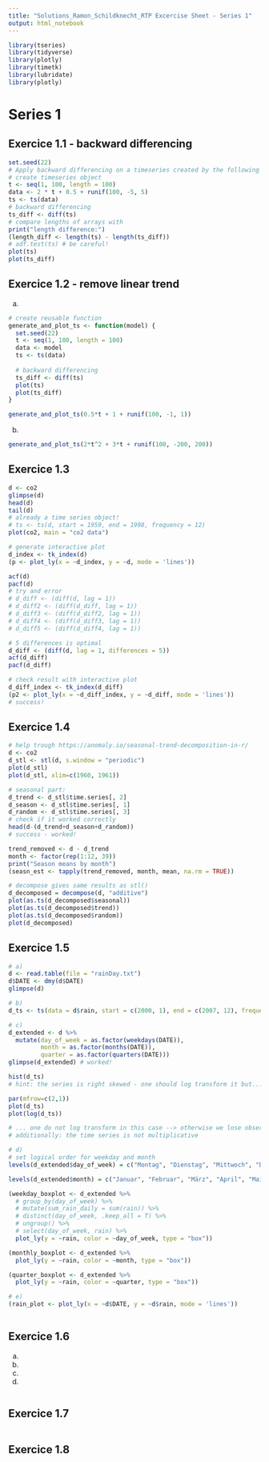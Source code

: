 ```yaml
---
title: "Solutions_Ramon_Schildknecht_RTP Excercise Sheet - Series 1"
output: html_notebook
---
```


```r
library(tseries)
library(tidyverse)
library(plotly)
library(timetk)
library(lubridate)
library(plotly)
```


# Series 1

## Exercice 1.1 - backward differencing

```r
set.seed(22)
# Apply backward differencing on a timeseries created by the following model:
# create timeseries object
t <- seq(1, 100, length = 100)
data <- 2 * t + 0.5 + runif(100, -5, 5)
ts <- ts(data)
# backward differencing
ts_diff <- diff(ts)
# compare lengths of arrays with
print("length difference:")
(length_diff <- length(ts) - length(ts_diff))
# adf.test(ts) # be careful!
plot(ts)
plot(ts_diff)
```

## Exercice 1.2 - remove linear trend
a)

```r
# create reusable function
generate_and_plot_ts <- function(model) {
  set.seed(22)
  t <- seq(1, 100, length = 100)
  data <- model
  ts <- ts(data)
  
  # backward differencing
  ts_diff <- diff(ts)
  plot(ts)
  plot(ts_diff)
}
```


```r
generate_and_plot_ts(0.5*t + 1 + runif(100, -1, 1))
```


b)
```r
generate_and_plot_ts(2*t^2 + 3*t + runif(100, -200, 200))
```


## Exercice 1.3

```r
d <- co2
glimpse(d)
head(d)
tail(d)
# already a time series object!
# ts <- ts(d, start = 1959, end = 1998, frequency = 12)
plot(co2, main = "co2 data")

# generate interactive plot
d_index <- tk_index(d)
(p <- plot_ly(x = ~d_index, y = ~d, mode = 'lines'))

acf(d)
pacf(d)
# try and error
# d_diff <- (diff(d, lag = 1))
# d_diff2 <- (diff(d_diff, lag = 1))
# d_diff3 <- (diff(d_diff2, lag = 1))
# d_diff4 <- (diff(d_diff3, lag = 1))
# d_diff5 <- (diff(d_diff4, lag = 1))

# 5 differences is optimal
d_diff <- (diff(d, lag = 1, differences = 5))
acf(d_diff)
pacf(d_diff)

# check result with interactive plot
d_diff_index <- tk_index(d_diff)
(p2 <- plot_ly(x = ~d_diff_index, y = ~d_diff, mode = 'lines'))
# success!
```


## Exercice 1.4

```r
# help trough https://anomaly.io/seasonal-trend-decomposition-in-r/
d <- co2
d_stl <- stl(d, s.window = "periodic")
plot(d_stl)
plot(d_stl, xlim=c(1960, 1961))

# seasonal part:
d_trend <- d_stl$time.series[, 2]
d_season <- d_stl$time.series[, 1]
d_random <- d_stl$time.series[, 3]
# check if it worked correctly
head(d-(d_trend+d_season+d_random))
# success - worked!

trend_removed <- d - d_trend
month <- factor(rep(1:12, 39))
print("Season means by month")
(seasn_est <- tapply(trend_removed, month, mean, na.rm = TRUE))
```

```r
# decompose gives same results as stl()
d_decomposed = decompose(d, "additive")
plot(as.ts(d_decomposed$seasonal))
plot(as.ts(d_decomposed$trend))
plot(as.ts(d_decomposed$random))
plot(d_decomposed)
```


## Exercice 1.5

```r
# a)
d <- read.table(file = "rainDay.txt")
d$DATE <- dmy(d$DATE)
glimpse(d)

# b)
d_ts <- ts(data = d$rain, start = c(2000, 1), end = c(2007, 12), frequency = 12)

# c)
d_extended <- d %>% 
  mutate(day_of_week = as.factor(weekdays(DATE)),
         month = as.factor(months(DATE)),
         quarter = as.factor(quarters(DATE))) 
glimpse(d_extended) # worked!

hist(d_ts)
# hint: the series is right skewed - one should log transform it but...

par(mfrow=c(2,1)) 
plot(d_ts)
plot(log(d_ts))

# ... one do not log transform in this case --> otherwise we lose observations!
# additionally: the time series is not multiplicative

# d)
# set logical order for weekday and month
levels(d_extended$day_of_week) = c("Montag", "Dienstag", "Mittwoch", "Donnerstag", "Freitag", "Samstag", "Sonntag")

levels(d_extended$month) = c("Januar", "Februar", "März", "April", "Mai", "Juni", "Juli", "August", "September", "Oktober", "November", "Dezember")

(weekday_boxplot <- d_extended %>%
  # group_by(day_of_week) %>% 
  # mutate(sum_rain_daily = sum(rain)) %>% 
  # distinct(day_of_week, .keep_all = T) %>% 
  # ungroup() %>% 
  # select(day_of_week, rain) %>% 
  plot_ly(y = ~rain, color = ~day_of_week, type = "box"))

(monthly_boxplot <- d_extended %>%
  plot_ly(y = ~rain, color = ~month, type = "box"))

(quarter_boxplot <- d_extended %>%
  plot_ly(y = ~rain, color = ~quarter, type = "box"))

# e) 
(rain_plot <- plot_ly(x = ~d$DATE, y = ~d$rain, mode = 'lines'))
  
```

## Exercice 1.6

a) 
b) 
c) 
d) 

```r

```

## Exercice 1.7

```r

```

## Exercice 1.8

```r

```

